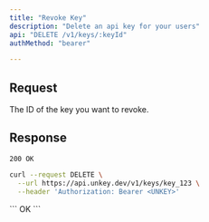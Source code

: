 ```yaml
---
title: "Revoke Key"
description: "Delete an api key for your users"
api: "DELETE /v1/keys/:keyId"
authMethod: "bearer"

---
```


## Request

<ParamField path="keyId" type="string" required>
The ID of the key you want to revoke.
</ParamField>

## Response

`200 OK`

<RequestExample>



```sh
curl --request DELETE \
  --url https://api.unkey.dev/v1/keys/key_123 \
  --header 'Authorization: Bearer <UNKEY>'
```





</RequestExample>

<ResponseExample>
```
OK
```


</ResponseExample>
